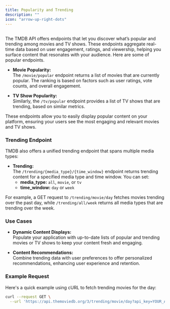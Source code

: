---
title: Popularity and Trending
description: ""
icon: "arrow-up-right-dots"
---

## 

The TMDB API offers endpoints that let you discover what’s popular and trending among movies and TV shows.
These endpoints aggregate real-time data based on user engagement, ratings, and viewership, helping you 
surface content that resonates with your audience.
Here are some of popular endpoints.

- **Movie Popularity:**  
  The `/movie/popular` endpoint returns a list of movies that are currently popular. The ranking is based
   on factors such as user ratings, vote counts, and overall engagement.

- **TV Show Popularity:**  
  Similarly, the `/tv/popular` endpoint provides a list of TV shows that are trending, based on similar metrics.

These endpoints allow you to easily display popular content on your platform, ensuring your users see
the most engaging and relevant movies and TV shows.

### Trending Endpoint

TMDB also offers a unified trending endpoint that spans multiple media types:

- **Trending:**  
  The `/trending/{media_type}/{time_window}` endpoint returns trending content for a specified media type 
  and time window. You can set:
  - **media_type:** `all`, `movie`, or `tv`
  - **time_window:** `day` or `week`

For example, a GET request to `/trending/movie/day` fetches movies trending over the past day, while `/trending/all/week` returns all media types that are trending over the week.

### Use Cases

- **Dynamic Content Displays:**  
  Populate your application with up-to-date lists of popular and trending movies or TV shows to keep 
  your content fresh and engaging.

- **Content Recommendations:**  
  Combine trending data with user preferences to offer personalized recommendations, enhancing user 
  experience and retention.

### Example Request

Here's a quick example using cURL to fetch trending movies for the day:

```bash
curl --request GET \
  --url 'https://api.themoviedb.org/3/trending/movie/day?api_key=YOUR_API_KEY'
